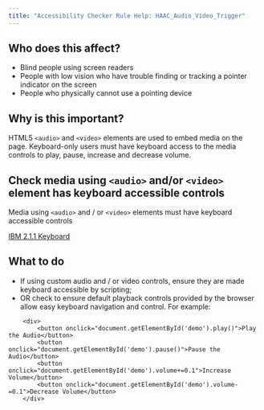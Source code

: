 ```yaml
---
title: "Accessibility Checker Rule Help: HAAC_Audio_Video_Trigger"
---
```


<div className="toolHelp">
<Row>
<Column colLg={5} colMd={3} colSm={4} className="toolLeft">

## Who does this affect?

* Blind people using screen readers
* People with low vision who have trouble finding or tracking a pointer indicator on the screen
* People who physically cannot use a pointing device

## Why is this important?

HTML5 `<audio>` and `<video>` elements are used to embed media on the page. Keyboard-only users must have keyboard access to the media controls to play, pause, increase and decrease volume.

</Column>
<Column colLg={11} colMd={5} colSm={4} className="toolMain">

<div id="locLevel"></div>

## Check media using `<audio>` and/or `<video>` element has keyboard accessible controls
Media using `<audio>` and / or `<video>` elements must have keyboard accessible controls

[IBM 2.1.1 Keyboard](http://www.ibm.com/able/guidelines/ci162/keyboard.html) 

<div id="locSnippet"></div>

## What to do

* If using custom audio and / or video controls, ensure they are made keyboard accessible by scripting;
* OR check to ensure default playback controls provided by the browser allow easy keyboard navigation and control.
For example:
```<audio id="demo" src="audio.mp3"></audio>
    <div>
        <button onclick="document.getElementById('demo').play()">Play the Audio</button>
        <button onclick="document.getElementById('demo').pause()">Pause the Audio</button>
        <button onclick="document.getElementById('demo').volume+=0.1">Increase Volume</button>
        <button onclick="document.getElementById('demo').volume-=0.1">Decrease Volume</button>
    </div>
```
</Column>
</Row>
</div>

